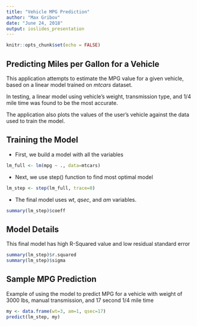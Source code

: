 ```yaml
---
title: "Vehicle MPG Prediction"
author: "Max Gribov"
date: "June 24, 2018"
output: ioslides_presentation
---
```


```r
knitr::opts_chunk$set(echo = FALSE)
```

## Predicting Miles per Gallon for a Vehicle

This application attempts to estimate the MPG value for a given vehicle, based on a linear model trained on *mtcars* dataset.

In testing, a linear model using vehicle's weight, transmission type, and 1/4 mile time was found to be the most accurate.

The application also plots the values of the user's vehicle against the data used to train the model.


## Training the Model

- First, we build a model with all the variables

```r
lm_full <- lm(mpg ~ ., data=mtcars)
```

- Next, we use step() function to find most optimal model

```r
lm_step <- step(lm_full, trace=0)
```

- The final model uses *wt*, *qsec*, and *am* variables.

```r
summary(lm_step)$coeff
```


## Model Details

This final model has high R-Squared value and low residual standard error

```r
summary(lm_step)$r.squared
summary(lm_step)$sigma
```


## Sample MPG Prediction

Example of using the model to predict MPG for a vehicle with weight of 3000 lbs, manual transmission, and 17 second 1/4 mile time

```r
my <- data.frame(wt=3, am=1, qsec=17)
predict(lm_step, my)
```

